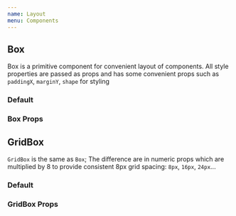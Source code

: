 ```yaml
---
name: Layout
menu: Components
---
```




## Box

Box is a primitive component for convenient layout of components. All style properties are passed as props and has some convenient props such as `paddingX`, `marginY`, `shape` for styling

### Default

<Playground>
  <Box
    paddingY={40}
    paddingX={40}
    height={200}
    width={200}
    backgroundColor="blue"
  />
</Playground>

### Box Props

<PropsTable of={Box} />

## GridBox

`GridBox` is the same as `Box`; The difference are in numeric props which are multiplied by 8 to provide consistent 8px grid spacing: `8px`, `16px`, `24px`...

### Default

<Playground>
  <GridBox
    paddingY={10}
    paddingX={10}
    height={33}
    width={33}
    backgroundColor="blue"
  />
</Playground>

### GridBox Props

<PropsTable of={Box} />
